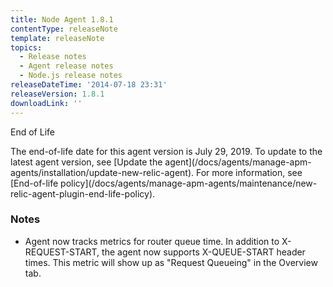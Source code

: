 ```yaml
---
title: Node Agent 1.8.1
contentType: releaseNote
template: releaseNote
topics:
  - Release notes
  - Agent release notes
  - Node.js release notes
releaseDateTime: '2014-07-18 23:31'
releaseVersion: 1.8.1
downloadLink: ''
---
```


End of Life

<Callout variant="important">
  The end-of-life date for this agent version is July 29, 2019. To update to the latest agent version, see [Update the agent](/docs/agents/manage-apm-agents/installation/update-new-relic-agent). For more information, see [End-of-life policy](/docs/agents/manage-apm-agents/maintenance/new-relic-agent-plugin-end-life-policy).
</Callout>

### Notes

* Agent now tracks metrics for router queue time. In addition to X-REQUEST-START, the agent now supports X-QUEUE-START header times. This metric will show up as "Request Queueing" in the Overview tab.
